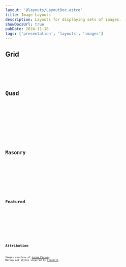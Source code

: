 ```yaml
---
layout: '@layouts/LayoutDoc.astro'
title: Image Layouts
description: Layouts for displaying sets of images.
showDocsUrl: true
pubDate: 2024-11-18
tags: ['presentation', 'layouts', 'images']
---
```




## Grid

<Preview client:load>
	<Fragment slot="preview">
		<ExampleGrid />
	</Fragment>
	<Fragment slot="code">
		<Code code={ExampleGridRaw} lang="astro" />
	</Fragment>
</Preview>

## Quad

<Preview client:load>
	<Fragment slot="preview">
		<ExampleQuad />
	</Fragment>
	<Fragment slot="code">
		<Code code={ExampleQuadRaw} lang="astro" />
	</Fragment>
</Preview>

## Masonry

<Preview client:load>
	<Fragment slot="preview">
		<ExampleMasonry />
	</Fragment>
	<Fragment slot="code">
		<Code code={ExampleMasonryRaw} lang="astro" />
	</Fragment>
</Preview>

## Featured

<Preview client:load>
	<Fragment slot="preview">
		<ExampleFeatured />
	</Fragment>
	<Fragment slot="code">
		<Code code={ExampleFeaturedRaw} lang="astro" />
	</Fragment>
</Preview>

## Attribution

Images courtesy of [Lorem Picsum](https://picsum.photos/). Markup and styles inspired by [Flowbite](https://flowbite.com/docs/components/gallery/#masonry-grid).
